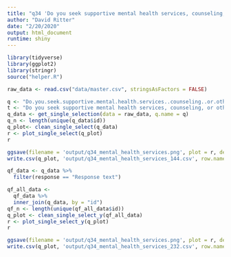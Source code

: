 ```yaml
---
title: "q34 'Do you seek supportive mental health services, counseling, or other therapy within or outside of the VA?'"
author: "David Ritter"
date: "2/20/2020"
output: html_document
runtime: shiny
---
```


```r
library(tidyverse)
library(ggplot2)
library(stringr)
source("helper.R")
```

```r
raw_data <- read.csv("data/master.csv", stringsAsFactors = FALSE)
```

```r
q <- "Do.you.seek.supportive.mental.health.services..counseling..or.other.therapy.within.or.outside.of.the.VA."
t <- "Do you seek supportive mental health services, counseling, or other therapy within or outside of the VA?"
q_data <- get_single_selection(data = raw_data, q.name = q)
q_n <- length(unique(q_data$id))
q_plot<- clean_single_select(q_data)
r <- plot_single_select(q_plot)
r
```

```r
ggsave(filename = 'output/q34_mental_health_services.png', plot = r, device = 'png')
write.csv(q_plot, 'output/q34_mental_health_services_144.csv', row.names = FALSE)
```

```r
qf_data <- q_data %>%
  filter(response == "Response text")
```

```r
qf_all_data <- 
  qf_data %>%
  inner_join(q_data, by = "id")
qf_n <- length(unique(qf_all_data$id))
q_plot <- clean_single_select_y(qf_all_data)
r <- plot_single_select_y(q_plot)
r
```

```r
ggsave(filename = 'output/q34_mental_health_services.png', plot = r, device = 'png')
write.csv(q_plot, 'output/q34_mental_health_services_232.csv', row.names = FALSE)
```